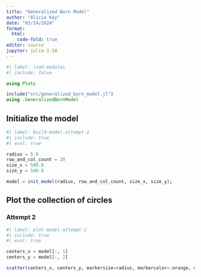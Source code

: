 ```yaml
---
title: "Generalized Born Model"
author: "Alicia Key"
date: "03/14/2024"
format:
  html:
    code-fold: true
editor: source
jupyter: julia-1.10
---
```


```julia
#| label: load-modules
#| include: false

using Plots

include("src/generalized_born_model.jl")
using .GeneralizedBornModel
```

## Initialize the model

```julia
#| label: build-model-attempt-2
#| include: true
#| eval: true

radius = 5.0
row_and_col_count = 20
size_x = 500.0
size_y = 500.0

model = init_model(radius, row_and_col_count, size_x, size_y);
```

## Plot the collection of circles

### Attempt 2

```julia
#| label: plot-model-attempt-2
#| include: true
#| eval: true

centers_x = model[:, 1]
centers_y = model[:, 2]

scatter(centers_x, centers_y, markersize=radius, markercolor=:orange, markerstrokecolor=:black)
```

